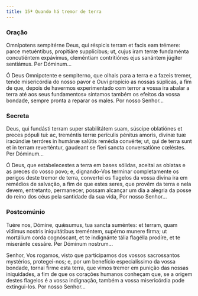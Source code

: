 ```yaml
---
title: 15ª Quando há tremor de terra
---
```


### Oração

<div class="side-by-side not-content">

Omnípotens sempitérne Deus, qui réspicis terram et facis eam trémere: parce
    metuéntibus, propitiáre supplícibus; ut, cujus iram terræ fundaménta
    concutiéntem expávimus, cleméntiam contritiónes ejus sanántem júgiter
    sentiámus. Per Dóminum...

Ó Deus Omnipotente e sempiterno, que olhais para a terra e a fazeis tremer,
    tende misericórdia do nosso pavor e Ouvi propício as nossas súplicas, a fim
    de que, depois de havermos experimentado com terror a vossa ira abalar a
    terra até aos seus fundamentos» sintamos também os efeitos da vossa bondade,
    sempre pronta a reparar os males. Por nosso Senhor...

</div>

### Secreta

<div class="side-by-side not-content">

Deus, qui fundásti terram super stabilitátem suam, súscipe oblatiónes et
    preces pópuli tui: ac, treméntis terræ perículis pénitus amoris, divínæ tuæ
    iracúndiæ terróres in humánæ salútis remédia convérte; ut, qui de terra sunt
    et in terram reverténtur, gaudeant se fíeri sancta conversatióne cœléstes.
    Per Dóminum...

Ó Deus, que estabelecestes a terra em bases sólidas, aceitai as oblatas e as
    preces do vosso povo; e, dignando-Vos terminar completamente os perigos
    deste tremor de terra, convertei os flagelos da vossa divina ira em remédios
    de salvação, a fim de que estes seres, que provêm da terra e nela devem,
    entretanto, permanecer, possam alcançar um dia a alegria da posse do reino
    dos céus pela santidade da sua vida, Por nosso Senhor...

</div>

### Postcomúnio

<div class="side-by-side not-content">

Tuére nos, Dómine, quǽsumus, tua sancta suméntes: et terram, quam vídimus
    nostris iniquitátibus treméntem, supérno munere firma; ut mortálium corda
    cognóscant, et te indignánte tália flagélla prodíre, et te miseránte
    cessáre. Per Dóminum nostrum...

Senhor, Vos rogamos, visto que participamos dos vossos sacrossantos
    mystérios, protegei-nos; e, por um benefício especialíssimo da vossa
    bondade, tornai firme esta terra, que vimos tremer em punição das nossas
    iniquidades, a fim de que os corações humanos conheçam que, se a origem
    destes flagelos é a vossa indignação, também a vossa misericórdia pode
    extingui-los. Por nosso Senhor...

</div>
